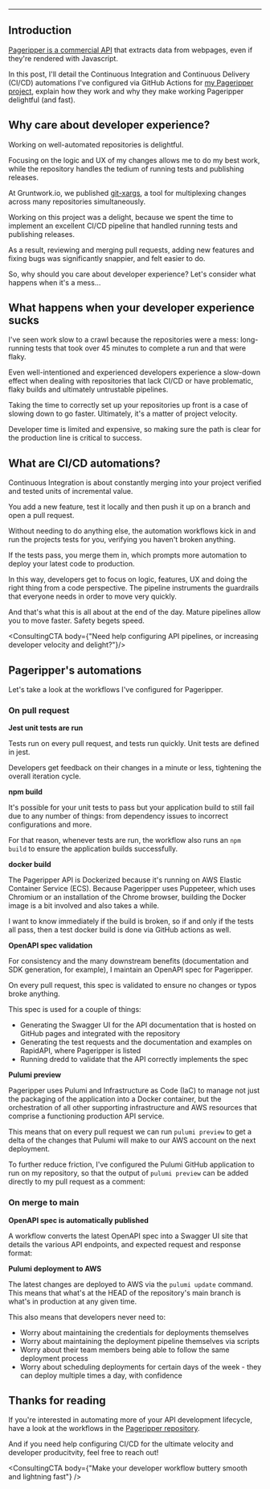 --- 



## Introduction

[Pageripper is a commercial API](https://rapidapi.com/zackproser/api/pageripper/) that extracts data from webpages, even if they're rendered with Javascript. 

In this post, I'll detail the Continuous Integration and Continuous Delivery (CI/CD) automations I've configured via GitHub Actions for [my Pageripper project](https://github.com/zackproser/pageripper-v2), explain how they work and why they make working Pageripper delightful (and fast).



## Why care about developer experience? 

Working on well-automated repositories is delightful. 

Focusing on the logic and UX of my changes allows me to do my best work, while the repository handles the tedium of running tests and publishing releases.



At Gruntwork.io, we published [git-xargs](https://github.com/gruntwork-io/git-xargs), a tool for multiplexing changes across many repositories simultaneously. 

Working on this project was a delight, because we spent the time to implement an excellent CI/CD pipeline that handled running tests and publishing releases. 

As a result, reviewing and merging pull requests, adding new features and fixing bugs was significantly snappier, and felt easier to do. 



So, why should you care about developer experience? Let's consider what happens when it's a mess...

## What happens when your developer experience sucks

I've seen work slow to a crawl because the repositories were a mess: long-running tests that took over 45 minutes to complete a run and that were flaky. 

Even well-intentioned and experienced developers experience a 
slow-down effect when dealing with repositories that lack CI/CD or have problematic, flaky builds and ultimately untrustable pipelines.



Taking the time to correctly set up your repositories up front is a case of slowing down to go faster. Ultimately, it's a matter of project velocity. 

Developer time is limited and expensive, so making sure the path 
is clear for the production line is critical to success. 

## What are CI/CD automations?

Continuous Integration is about constantly merging into your project verified and tested units of incremental value. 

You add a new feature, test it locally and then push it up on a branch and open a pull request. 



Without needing to do anything else, the automation workflows kick in and run the projects tests for you, verifying you haven't broken anything.

If the tests pass, you merge them in, which prompts more automation to deploy your latest code to production. 

In this way, developers get to focus on logic, features, UX and doing the right thing from a code perspective. The pipeline instruments the guardrails that everyone needs in order to move very quickly. 

And that's what this is all about at the end of the day. Mature pipelines allow you to move faster. Safety begets speed. 

<ConsultingCTA body={"Need help configuring API pipelines, or increasing developer velocity and delight?"}/>

## Pageripper's automations

Let's take a look at the workflows I've configured for Pageripper.

### On pull request

**Jest unit tests are run**

Tests run on every pull request, and tests run quickly. Unit tests are defined in jest. 



Developers get feedback on their changes in a minute or less, tightening the overall iteration cycle.

**npm build**

It's possible for your unit tests to pass but your application build to still fail due to any number of things: from dependency issues to incorrect configurations and more. 

For that reason, whenever tests are run, the workflow also runs an `npm build` to ensure the application builds successfully.

**docker build**

The Pageripper API is Dockerized because it's running on AWS Elastic Container Service (ECS). Because Pageripper uses Puppeteer, which uses Chromium or an installation of the Chrome browser, building the Docker image is a bit involved and 
also takes a while. 

I want to know immediately if the build is broken, so if and only if the tests all pass, then a test docker build is done via GitHub actions as well. 

**OpenAPI spec validation**

For consistency and the many downstream benefits (documentation and SDK generation, for example), I maintain an OpenAPI spec for Pageripper. 

On every pull request, this spec is validated to ensure no changes or typos broke anything. 

This spec is used for a couple of things: 

- Generating the Swagger UI for the API documentation that is hosted on GitHub pages and integrated with the repository
- Generating the test requests and the documentation and examples on RapidAPI, where Pageripper is listed
- Running dredd to validate that the API correctly implements the spec 

**Pulumi preview**

Pageripper uses Pulumi and Infrastructure as Code (IaC) to manage not just the packaging of the application into a Docker container, but the orchestration of all other supporting infrastructure and AWS resources that comprise a functioning production API service.

This means that on every pull request we can run `pulumi preview` to get a delta of the changes that Pulumi will make to our AWS account on the next deployment. 

To further reduce friction, I've configured the Pulumi GitHub application to run on my repository, so that the output of `pulumi preview` can be added directly to my pull request as a comment: 



### On merge to main

**OpenAPI spec is automatically published**

A workflow converts the latest OpenAPI spec into a Swagger UI site that details the various API endpoints, and expected request and response format: 



**Pulumi deployment to AWS**

The latest changes are deployed to AWS via the `pulumi update` command. This means that what's at the HEAD of the repository's main branch is what's in production at any given time.

This also means that developers never need to: 
* Worry about maintaining the credentials for deployments themselves 
* Worry about maintaining the deployment pipeline themselves via scripts
* Worry about their team members being able to follow the same deployment process
* Worry about scheduling deployments for certain days of the week - they can deploy multiple times a day, with confidence


## Thanks for reading

If you're interested in automating more of your API development lifecycle, have a look at the workflows in the [Pageripper repository](https://github.com/zackproser/pageripper-v2).

And if you need help configuring CI/CD for the ultimate velocity and developer producitvity, feel free to reach out!

<ConsultingCTA body={"Make your developer workflow buttery smooth and lightning fast"} />



